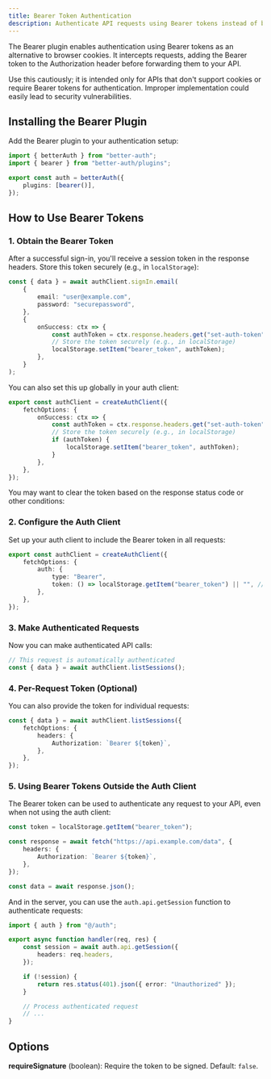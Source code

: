 ```yaml
---
title: Bearer Token Authentication
description: Authenticate API requests using Bearer tokens instead of browser cookies
---
```


The Bearer plugin enables authentication using Bearer tokens as an alternative to browser cookies. It intercepts requests, adding the Bearer token to the Authorization header before forwarding them to your API.

<Callout type="warn">
    Use this cautiously; it is intended only for APIs that don't support cookies or require Bearer tokens for
    authentication. Improper implementation could easily lead to security vulnerabilities.
</Callout>

## Installing the Bearer Plugin

Add the Bearer plugin to your authentication setup:

```ts title="auth.ts"
import { betterAuth } from "better-auth";
import { bearer } from "better-auth/plugins";

export const auth = betterAuth({
    plugins: [bearer()],
});
```

## How to Use Bearer Tokens

### 1. Obtain the Bearer Token

After a successful sign-in, you'll receive a session token in the response headers. Store this token securely (e.g., in `localStorage`):

```ts title="auth-client.ts"
const { data } = await authClient.signIn.email(
    {
        email: "user@example.com",
        password: "securepassword",
    },
    {
        onSuccess: ctx => {
            const authToken = ctx.response.headers.get("set-auth-token"); // get the token from the response headers
            // Store the token securely (e.g., in localStorage)
            localStorage.setItem("bearer_token", authToken);
        },
    }
);
```

You can also set this up globally in your auth client:

```ts title="auth-client.ts"
export const authClient = createAuthClient({
    fetchOptions: {
        onSuccess: ctx => {
            const authToken = ctx.response.headers.get("set-auth-token"); // get the token from the response headers
            // Store the token securely (e.g., in localStorage)
            if (authToken) {
                localStorage.setItem("bearer_token", authToken);
            }
        },
    },
});
```

You may want to clear the token based on the response status code or other conditions:

### 2. Configure the Auth Client

Set up your auth client to include the Bearer token in all requests:

```ts title="auth-client.ts"
export const authClient = createAuthClient({
    fetchOptions: {
        auth: {
            type: "Bearer",
            token: () => localStorage.getItem("bearer_token") || "", // get the token from localStorage
        },
    },
});
```

### 3. Make Authenticated Requests

Now you can make authenticated API calls:

```ts title="auth-client.ts"
// This request is automatically authenticated
const { data } = await authClient.listSessions();
```

### 4. Per-Request Token (Optional)

You can also provide the token for individual requests:

```ts title="auth-client.ts"
const { data } = await authClient.listSessions({
    fetchOptions: {
        headers: {
            Authorization: `Bearer ${token}`,
        },
    },
});
```

### 5. Using Bearer Tokens Outside the Auth Client

The Bearer token can be used to authenticate any request to your API, even when not using the auth client:

```ts title="api-call.ts"
const token = localStorage.getItem("bearer_token");

const response = await fetch("https://api.example.com/data", {
    headers: {
        Authorization: `Bearer ${token}`,
    },
});

const data = await response.json();
```

And in the server, you can use the `auth.api.getSession` function to authenticate requests:

```ts title="server.ts"
import { auth } from "@/auth";

export async function handler(req, res) {
    const session = await auth.api.getSession({
        headers: req.headers,
    });

    if (!session) {
        return res.status(401).json({ error: "Unauthorized" });
    }

    // Process authenticated request
    // ...
}
```

## Options

**requireSignature** (boolean): Require the token to be signed. Default: `false`.
